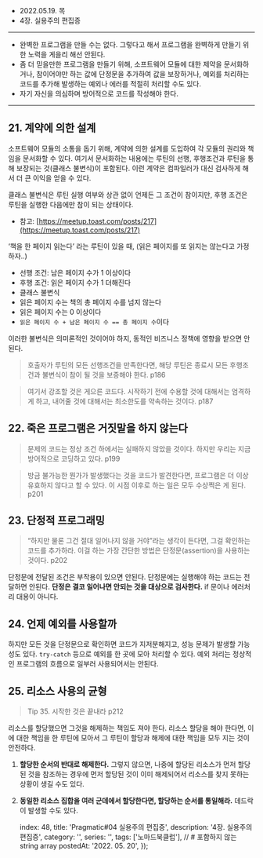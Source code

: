 
- 2022.05.19. 목
- 4장. 실용주의 편집증

---
- 완벽한 프로그램을 만들 수는 없다. 그렇다고 해서 프로그램을 완벽하게 만들기 위한 노력을 게을리 해선 안된다.
- 좀 더 믿을만한 프로그램을 만들기 위해, 소프트웨어 모듈에 대한 제약을 문서화하거나, 참이어야만 하는 값에 단정문을 추가하여 값을 보장하거나, 예외를 처리하는 코드를 추가해 발생하는 예외나 에러를 적절히 처리할 수도 있다.
- 자기 자신을 의심하며 방어적으로 코드를 작성해야 한다.

---
## 21. 계약에 의한 설계

소프트웨어 모듈의 소통을 돕기 위해, 계약에 의한 설계를 도입하여 각 모듈의 권리와 책임을 문서화할 수 있다. 여기서 문서화하는 내용에는 루틴의 선행, 후행조건과 루틴을 통해 보장되는 것(클래스 불변식)이 포함된다. 이런 계약은 컴파일러가 대신 검사하게 해서 더 큰 이익을 얻을 수 있다.

클래스 불변식은 루틴 실행 여부와 상관 없이 언제든 그 조건이 참이지만, 후행 조건은 루틴을 실행한 다음에만 참이 되는 상태이다.

- 참고: [https://meetup.toast.com/posts/217](https://meetup.toast.com/posts/217)

‘책을 한 페이지 읽는다’ 라는 루틴이 있을 때, (읽은 페이지를 또 읽지는 않는다고 가정하자..)
- 선행 조건: 남은 페이지 수가 1 이상이다
- 후행 조건: 읽은 페이지 수가 1 더해진다
- 클래스 불변식
- 읽은 페이지 수는 책의 총 페이지 수를 넘지 않는다
- 읽은 페이지 수는 0 이상이다
- `읽은 페이지 수 + 남은 페이지 수 == 총 페이지 수`이다

이러한 불변식은 의미론적인 것이어야 하지, 동적인 비즈니스 정책에 영향을 받으면 안된다.

> 호출자가 루틴의 모든 선행조건을 만족한다면, 해당 루틴은 종료시 모든 후행조건과 불변식이 참이 될 것을 보증해야 한다. p186

> 여기서 강조할 것은 게으른 코드다. 시작하기 전에 수용할 것에 대해서는 엄격하게 하고, 내어줄 것에 대해서는 최소한도를 약속하는 것이다. p187

## 22. 죽은 프로그램은 거짓말을 하지 않는다

> 문제의 코드는 정상 조건 하에서는 실패하지 않았을 것이다. 하지만 우리는 지금 방어적으로 코딩하고 있다. p199

> 방금 불가능한 뭔가가 발생했다는 것을 코드가 발견한다면, 프로그램은 더 이상 유효하지 않다고 할 수 있다. 이 시점 이후로 하는 일은 모두 수상쩍은 게 된다. p201

## 23. 단정적 프로그래밍

> “하지만 물론 그건 절대 일어나지 않을 거야”라는 생각이 든다면, 그걸 확인하는 코드를 추가하라. 이걸 하는 가장 간단한 방법은 단정문(assertion)을 사용하는 것이다. p202

단정문에 전달된 조건은 부작용이 있으면 안된다. 단정문에는 실행해야 하는 코드는 전달하면 안된다. **단정은 결코 일어나면 안되는 것을 대상으로 검사한다.** if 문이나 에러처리 대용이 아니다.

## 24. 언제 예외를 사용할까

하지만 모든 것을 단정문으로 확인하면 코드가 지저분해지고, 성능 문제가 발생할 가능성도 있다. `try-catch` 등으로 예외를 한 곳에 모아 처리할 수 있다. 예외 처리는 정상적인 프로그램의 흐름으로 일부러 사용되어서는 안된다.

## 25. 리소스 사용의 균형

> Tip 35. 시작한 것은 끝내라 p212

리소스를 할당했으면 그것을 해제하는 책임도 져야 한다. 리소스 할당을 해야 한다면, 이에 대한 책임을 한 루틴에 모아서 그 루틴이 할당과 해제에 대한 책임을 모두 지는 것이 안전하다.

1. **할당한 순서의 반대로 해제한다.** 그렇지 않으면, 나중에 할당된 리소스가 먼저 할당된 것을 참조하는 경우에 먼저 할당된 것이 이미 해제되어서 리소스를 찾지 못하는 상황이 생길 수도 있다.
2. **동일한 리소스 집합을 여러 군데에서 할당한다면, 할당하는 순서를 통일해라.** 데드락이 발생할 수도 있다.



    index: 48,
    title: 'Pragmatic#04 실용주의 편집증',
    description: '4장. 실용주의 편집증',
    category: '',
    series: '',
    tags: ['노마드북클럽'], // # 포함하지 않는 string array
    postedAt: '2022. 05. 20',
});